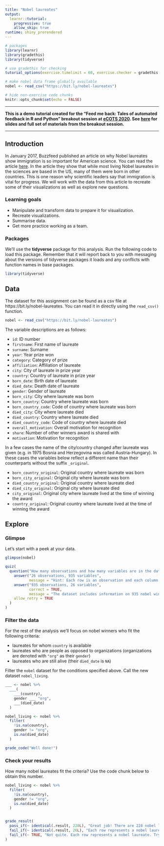 ```yaml
---
title: "Nobel laureates"
output: 
  learnr::tutorial:
    progressive: true
    allow_skip: true
runtime: shiny_prerendered
---
```


```r
# packages
library(learnr)
library(gradethis)
library(tidyverse)

# use gradethis for checking
tutorial_options(exercise.timelimit = 60, exercise.checker = gradethis::grade_learnr)

# make nobel data frame globally available
nobel <- read_csv("https://bit.ly/nobel-laureates")

# hide non-exercise code chunks
knitr::opts_chunk$set(echo = FALSE)
```

---

**This is a demo tutorial created for the "Feed me back: Tales of automated feedback in R and Python" breakout session at [eCOTS 2020](https://www.causeweb.org/cause/ecots/ecots20). See [here](https://bit.ly/feed-me-back) for slides and full set of materials from the breakout session.**

---

## Introduction

In January 2017, Buzzfeed published an article on why Nobel laureates show 
immigration is so important for American science. You can read the article 
[here](https://www.buzzfeednews.com/article/peteraldhous/immigration-and-science). 
In the article they show that while most living Nobel laureates in the 
sciences are based in the US, many of them were born in other countries. 
This is one reason why scientific leaders say that immigration is vital for 
progress. We will work with the data from this article to recreate some of 
their visualizations as well as explore new questions.

### Learning goals

- Manipulate and transform data to prepare it for visualization.
- Recreate visualizations.
- Summarise data.
- Get more practice working as a team.

### Packages

We'll use the **tidyverse** package for this analysis. Run the following code 
to load this package. Remember that it will report back to you with messaging 
about the versions of tidyverse packages it loads and any conflicts with 
function names in base packages.

```r
library(tidyverse)
```

## Data

The dataset for this assignment can be found as a csv file at https://bit.ly/nobel-laureates. You can read it in directly using the `read_csv()` function.

```r
nobel <- read_csv("https://bit.ly/nobel-laureates")
```

The variable descriptions are as follows:

- `id`: ID number
- `firstname`: First name of laureate
- `surname`: Surname 
- `year`: Year prize won
- `category`: Category of prize
- `affiliation`: Affiliation of laureate
- `city`: City of laureate in prize year
- `country`: Country of laureate in prize year
- `born_date`: Birth date of laureate
- `died_date`: Death date of laureate
- `gender`: Gender of laureate
- `born_city`: City where laureate was born
- `born_country`: Country where laureate was born
- `born_country_code`: Code of country where laureate was born
- `died_city`: City where laureate died
- `died_country`: Country where laureate died
- `died_country_code`: Code of country where laureate died
- `overall_motivation`: Overall motivation for recognition
- `share`: Number of other winners award is shared with
- `motivation`: Motivation for recognition

In a few cases the name of the city/country changed after laureate was given (e.g. in 1975 Bosnia and Herzegovina was called Austria-Hungary). In these cases the variables below reflect a different name than their counterparts without the suffix `_original`.

- `born_country_original`: Original country where laureate was born
- `born_city_original`: Original city where laureate was born
- `died_country_original`: Original country where laureate died
- `died_city_original`: Original city where laureate died
- `city_original`: Original city where laureate lived at the time of winning the award
- `country_original`: Original country where laureate lived at the time of winning the award

## Explore

### Glimpse

Let's start with a peek at your data.

```r
glimpse(nobel)
```

```r
quiz(
  question("How many observations and how many variables are in the dataset?",
    answer("26 observations, 935 variables", 
           message = "Hint: Each row is an observation and each column is a variable."),
    answer("935 observations, 26 variables", 
           correct = TRUE,
           message = "The dataset includes information on 935 nobel winners, and 26 attributes for each one."),
    allow_retry = TRUE
  )
)
```

### Filter the data

For the rest of the analysis we'll focus on nobel winners who fit the following criteria:

- laureates for whom `country` is available
- laureates who are people as opposed to organizations (organizations are 
denoted with `"org"` as their `gender`)
- laureates who are still alive (their `died_date` is `NA`)
  
Filter the `nobel` dataset for the conditions specified above. Call the new dataset `nobel_living`.

```r
___ <- nobel %>%
  ___(
    ___(country),
    gender ___ "org",
    ___(died_date)
  )
```

```r
nobel_living <- nobel %>%
  filter(
    !is.na(country),
    gender != "org",
    is.na(died_date)
  )
```

```r
grade_code("Well done!")
```

### Check your results

How many nobel laureates fit the criteria? Use the code chunk below to obtain 
this number.

```r
nobel_living <- nobel %>%
  filter(
    !is.na(country),
    gender != "org",
    is.na(died_date)
  )
```

```r

```

```r
grade_result(
  pass_if(~ identical(.result, 228L), "Great job! There are 228 nobel laureates that fit the criteria."),
  fail_if(~ identical(.result, 26L), "Each row represents a nobel laureate. Did you calculate the number of columns instead of rows?"),
  fail_if(~ TRUE, "Not quite. Each row represents a nobel laureate. Try calculating the number of rows.")
)
```
